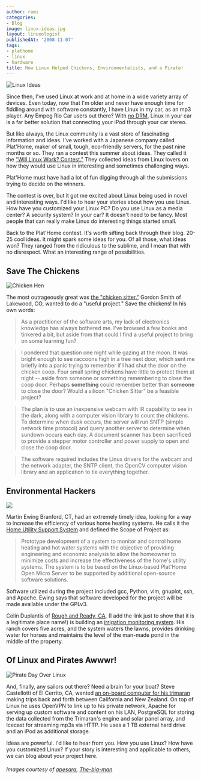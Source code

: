 ```yaml
---
author: rami
categories:
- Blog
image: linux-ideas.jpg
layout: linuxologist
publishedAt: '2008-11-07'
tags:
- plathome
- linux
- hardware
title: How Linux Helped Chickens, Environmentalists, and a Pirate!
---
```


![Linux Ideas](/assets/images/content/blog/linux-ideas.jpg)

Since then, I've used Linux at work and at home in a wide variety array of devices. Even today, now that I'm older and never have enough time for fiddling around with software constantly, I have Linux in my car, as an mp3 player. Any Empeg Rio Car users out there? With [no DRM](/2008/10/01/why-its-time-to-kick-drm-to-the-curb), Linux in your car is a far better solution that connecting your iPod through your car stereo.

But like always, the Linux community is a vast store of fascinating information and ideas. I've worked with a Japanese company called Plat'Home, maker of small, tough, eco-friendly servers, for the past nine months or so. They ran a contest this summer about ideas. They called it the ["Will Linux Work? Contest."](http://www.plathomeus.blogspot.com/) They collected ideas from Linux lovers on how they would use Linux in interesting and sometimes challenging ways.

Plat'Home must have had a lot of fun digging through all the submissions trying to decide on the winners.

The contest is over, but it got me excited about Linux being used in novel and interesting ways. I'd like to hear your stories about how you use Linux. How have you customized your Linux PC? Do you use Linux as a media center? A security system? In your car? It doesn't need to be fancy. Most people that can really make Linux do interesting things started small.

Back to the Plat'Home contest. It's worth sifting back through their blog. 20-25 cool ideas. It might spark some ideas for you. Of all those, what ideas won? They ranged from the ridiculous to the sublime, and I mean that with no disrespect. What an interesting range of possibilities.

## Save The Chickens

![Chicken Hen](/assets/images/content/blog/chicken-hen.jpg)

The most outrageously great was [the "chicken sitter."](http://plathomeus.blogspot.com/2008/10/final-results-chicken-sitter.html) Gordon Smith of Lakewood, CO, wanted to do a "useful project." Save the chickens! In his own words:

> As a practitioner of the software arts, my lack of electronics knowledge has always bothered me. I've browsed a few books and tinkered a bit, but aside from that could I find a useful project to bring on some learning fun?
 
> I pondered that question one night while gazing at the moon. It was bright enough to see raccoons high in a tree next door, which sent me briefly into a panic trying to remember if I had shut the door on the chicken coop. Four small spring chickens have little to protect them at night -- aside from someone or something remembering to close the coop door. Perhaps **something** could remember better than **someone** to close the door? Would a silicon "Chicken Sitter" be a feasible project?
 
> The plan is to use an inexpensive webcam with IR capability to see in the dark, along with a computer vision library to count the chickens. To determine when dusk occurs, the server will run SNTP (simple network time protocol) and query another server to determine when sundown occurs each day. A document scanner has been sacrificed to provide a stepper motor controller and power supply to open and close the coop door.
 
> The software required includes the Linux drivers for the webcam and the network adapter, the SNTP client, the OpenCV computer vision library and an application to tie everything together.
 

## Environmental Hackers

![](/assets/images/content/blog/environmental-hackers.jpg)

Martin Ewing Branford, CT, had an extremely timely idea, looking for a way to increase the efficiency of various home heating systems. He calls it the [Home Utility Support System](http://plathomeus.blogspot.com/2008/10/final-results-home-utility-support.html) and defined the Scope of Project as:

> Prototype development of a system to monitor and control home heating and hot water systems with the objective of providing engineering and economic analysis to allow the homeowner to minimize costs and increase the effectiveness of the home's utility systems. The system is to be based on the Linux-based Plat'Home Open Micro Server to be supported by additional open-source software solutions.

Software utilized during the project included gcc, Python, vim, gnuplot, ssh, and Apache. Ewing says that software developed for the project will be made available under the GPLv3\.

Colin Duplantis of [Rough and Ready, CA](http://maps.google.com/maps?f=q&hl=en&geocode=&q=Rough+and+Ready,+CA+95975&sll=37.0625,-95.677068&sspn=31.839416,59.589844&ie=UTF8&ll=39.234181,-121.134996&spn=0.030382,0.058193&z=14), (I add the link just to show that it is a legitimate place name!) is building an [irrigation monitoring system](http://plathomeus.blogspot.com/2008/10/final-results-irrigation-monitoring.html). His ranch covers five acres, and the system waters the lawns, provides drinking water for horses and maintains the level of the man-made pond in the middle of the property.

## Of Linux and Pirates Awwwr!

![Pirate Day Over Linux](/assets/images/content/blog/pirate-day-over-linux.jpg)

And, finally, any sailors out there? Need a brain for your boat? Steve Castellotti of El Cerrito, CA, wanted [an on-board computer for his trimaran](http://plathomeus.blogspot.com/2008/10/final-results-gps-monitoring-system.html) making trips back and forth between California and New Zealand. On top of Linux he uses OpenVPN to link up to his private network, Apache for serving up custom software and content on his LAN, PostgreSQL for storing the data collected from the Trimaran's engine and solar panel array, and Icecast for streaming mp3s via HTTP. He uses a 1 TB external hard drive and an iPod as additional storage.

Ideas are powerful. I'd like to hear from you. How you use Linux? How have you customized Linux? If your story is interesting and applicable to others, we can blog about your project here.

###### Images courtesy of  [apesara](http://flickr.com/photos/apesara/2499666202/), [The-big-man](http://flickr.com/photos/sonor/440734966/)